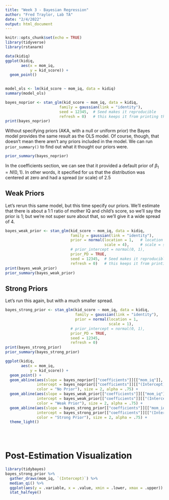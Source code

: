 ```yaml
---
title: "Week 3 - Bayesian Regression"
author: "Fred Traylor, Lab TA"
date: "2/4/2022"
output: html_document
---
```


```r
knitr::opts_chunk$set(echo = TRUE)
library(tidyverse)
library(rstanarm)
```


```r
data(kidiq)
ggplot(kidiq,
       aes(x = mom_iq,
           y = kid_score)) +
  geom_point() 
  
```


```r

model_ols <- lm(kid_score ~ mom_iq, data = kidiq)
summary(model_ols)

```


```r
bayes_noprior <- stan_glm(kid_score ~ mom_iq, data = kidiq,
                        family = gaussian(link = "identity"), 
                        seed = 12345,  # Seed makes it reproducible
                        refresh = 0)   # this keeps it from printing the output while it runs
print(bayes_noprior)

```

Without specifying priors (AKA, with a null or uniform prior) the Bayes model provides the same result as the OLS model. Of course, though, that doesn't mean there aren't any priors included in the model. We can run `prior_summary()` to find out what it thought our priors were. 

```r
prior_summary(bayes_noprior)

```

In the coefficients section, we can see that it provided a default prior of $\beta_1 = N(0,1)$. In other words, it specified for us that the distribution was centered at zero and had a spread (or scale) of 2.5 

## Weak Priors

Let's rerun this same model, but this time specify our priors. We'll estimate that there is about a 1:1 ratio of mother IQ and child's score, so we'll say the prior is 1; but we're not super sure about that, so we'll give it a wide spread of 4. 

```r
bayes_weak_prior <- stan_glm(kid_score ~ mom_iq, data = kidiq,
                             family = gaussian(link = "identity"),
                             prior = normal(location = 1,   # location = mean
                                            scale = 4),     # scale = sd (not quite, but a good way to think about it)
                             # prior_intercept = normal(0, 1),
                             prior_PD = TRUE,
                             seed = 12345,  # Seed makes it reproducible
                             refresh = 0)   # this keeps it from printing the output while it runs
print(bayes_weak_prior)
prior_summary(bayes_weak_prior)


```


## Strong Priors

Let's run this again, but with a much smaller spread. 

```r
bayes_strong_prior <- stan_glm(kid_score ~ mom_iq, data = kidiq,
                               family = gaussian(link = "identity"),
                               prior = normal(location = 1, 
                                              scale = 1),     
                             # prior_intercept = normal(0, 1),
                             prior_PD = TRUE,
                             seed = 12345, 
                             refresh = 0)
print(bayes_strong_prior)
prior_summary(bayes_strong_prior)

```



```r
ggplot(kidiq,
       aes(x = mom_iq,
           y = kid_score)) +
  geom_point() +
  geom_abline(aes(slope = bayes_noprior[["coefficients"]][["mom_iq"]],
              intercept = bayes_noprior[["coefficients"]][["(Intercept)"]],
              color = "No Prior"), size = 2, alpha = .75) +
  geom_abline(aes(slope = bayes_weak_prior[["coefficients"]][["mom_iq"]],
              intercept = bayes_weak_prior[["coefficients"]][["(Intercept)"]],
              color = "Weak Prior"), size = 2, alpha = .75) +
  geom_abline(aes(slope = bayes_strong_prior[["coefficients"]][["mom_iq"]],
              intercept = bayes_strong_prior[["coefficients"]][["(Intercept)"]],
              color = "Strong Prior"), size = 2, alpha = .75) +
  theme_light()


  
```




# Post-Estimation Visualization 


```r

library(tidybayes)
bayes_strong_prior %>% 
  gather_draws(mom_iq, `(Intercept)`) %>% 
  median_qi() %>% 
  ggplot(aes(y = .variable, x = .value, xmin = .lower, xmax = .upper)) +
  stat_halfeye()
```

